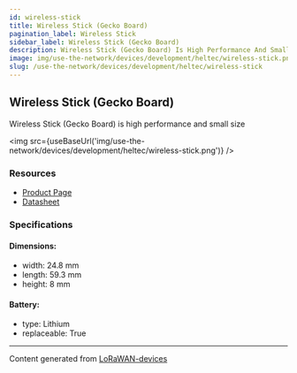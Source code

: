 ```yaml
---
id: wireless-stick
title: Wireless Stick (Gecko Board)
pagination_label: Wireless Stick
sidebar_label: Wireless Stick (Gecko Board)
description: Wireless Stick (Gecko Board) Is High Performance And Small Size
image: img/use-the-network/devices/development/heltec/wireless-stick.png
slug: /use-the-network/devices/development/heltec/wireless-stick
---
```



## Wireless Stick (Gecko Board)

Wireless Stick (Gecko Board) is high performance and small size

<img src={useBaseUrl('img/use-the-network/devices/development/heltec/wireless-stick.png')} />

### Resources

- [Product Page](https://heltec.org/project/wireless-stick/)
- [Datasheet](https://heltec.org/project/wireless-stick/#1552557147424-7f1ec-5c651922-b0bbb94c-7398)

### Specifications

#### Dimensions:

- width: 24.8 mm
- length: 59.3 mm
- height: 8 mm

#### Battery:

- type: Lithium
- replaceable: True

---

Content generated from [LoRaWAN-devices](https://github.com/TheThingsNetwork/lorawan-devices)
